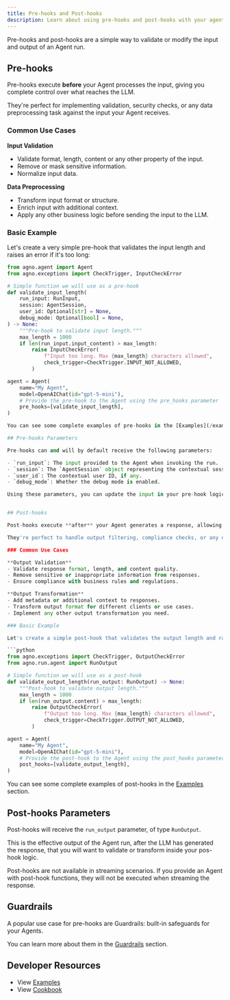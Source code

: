 ```yaml
---
title: Pre-hooks and Post-hooks
description: Learn about using pre-hooks and post-hooks with your agents.
---
```


Pre-hooks and post-hooks are a simple way to validate or modify the input and output of an Agent run.


## Pre-hooks

Pre-hooks execute **before** your Agent processes the input, giving you complete control over what reaches the LLM.

They're perfect for implementing validation, security checks, or any data preprocessing task against the input your Agent receives.

### Common Use Cases

**Input Validation**
- Validate format, length, content or any other property of the input.
- Remove or mask sensitive information.
- Normalize input data.

**Data Preprocessing**
- Transform input format or structure.
- Enrich input with additional context.
- Apply any other business logic before sending the input to the LLM.

### Basic Example

Let's create a very simple pre-hook that validates the input length and raises an error if it's too long:

```python
from agno.agent import Agent
from agno.exceptions import CheckTrigger, InputCheckError

# Simple function we will use as a pre-hook
def validate_input_length(
    run_input: RunInput,
    session: AgentSession,
    user_id: Optional[str] = None,
    debug_mode: Optional[bool] = None,
) -> None:
    """Pre-hook to validate input length."""
    max_length = 1000
    if len(run_input.input_content) > max_length:
        raise InputCheckError(
            f"Input too long. Max {max_length} characters allowed",
            check_trigger=CheckTrigger.INPUT_NOT_ALLOWED,
        )

agent = Agent(
    name="My Agent",
    model=OpenAIChat(id="gpt-5-mini"),
    # Provide the pre-hook to the Agent using the pre_hooks parameter
    pre_hooks=[validate_input_length],
)

You can see some complete examples of pre-hooks in the [Examples](/examples/concepts/agents/pre-hooks-and-post-hooks) section.

## Pre-hooks Parameters

Pre-hooks can and will by default receive the following parameters:

- `run_input`: The input provided to the Agent when invoking the run.
- `session`: The `AgentSession` object representing the contextual session.
- `user_id`: The contextual user ID, if any.
- `debug_mode`: Whether the debug mode is enabled.

Using these parameters, you can update the input in your pre-hook logic, before it reaches the LLM. You can also update the session object as needed, before it is persisted to the database (if relevant).


## Post-hooks

Post-hooks execute **after** your Agent generates a response, allowing you to validate, transform, or enrich the output before it reaches the user.

They're perfect to handle output filtering, compliance checks, or any other output transformation you need.

### Common Use Cases

**Output Validation**
- Validate response format, length, and content quality.
- Remove sensitive or inappropriate information from responses.
- Ensure compliance with business rules and regulations.

**Output Transformation**
- Add metadata or additional context to responses.
- Transform output format for different clients or use cases.
- Implement any other output transformation you need.

### Basic Example

Let's create a simple post-hook that validates the output length and raises an error if it's too long:

```python
from agno.exceptions import CheckTrigger, OutputCheckError
from agno.run.agent import RunOutput

# Simple function we will use as a post-hook
def validate_output_length(run_output: RunOutput) -> None:
    """Post-hook to validate output length."""
    max_length = 1000
    if len(run_output.content) > max_length:
        raise OutputCheckError(
            f"Output too long. Max {max_length} characters allowed",
            check_trigger=CheckTrigger.OUTPUT_NOT_ALLOWED,
        )

agent = Agent(
    name="My Agent",
    model=OpenAIChat(id="gpt-5-mini"),
    # Provide the post-hook to the Agent using the post_hooks parameter
    post_hooks=[validate_output_length],
)
```

You can see some complete examples of post-hooks in the [Examples](/examples/concepts/agents/pre-hooks-and-post-hooks) section.

## Post-hooks Parameters

Post-hooks will receive the `run_output` parameter, of type `RunOutput`.

This is the effective output of the Agent run, after the LLM has generated the response, that you will want to validate or transform inside your pos-hook logic.

<Note>
Post-hooks are not available in streaming scenarios.
If you provide an Agent with post-hook functions, they will not be executed when streaming the response.
</Note>

## Guardrails

A popular use case for pre-hooks are Guardrails: built-in safeguards for your Agents.

You can learn more about them in the [Guardrails](/concepts/agents/guardrails) section.


## Developer Resources

- View [Examples](/examples/concepts/agents/pre-hooks-and-post-hooks)
- View [Cookbook](https://github.com/agno-agi/agno/tree/main/cookbook/agents/hooks)